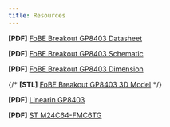 ```yaml
---
title: Resources
---
```


**[PDF]** [FoBE Breakout GP8403 Datasheet](/assets/files/f2210/f2210.prj.datasheet.r1a.pdf)

**[PDF]** [FoBE Breakout GP8403 Schematic](/assets/files/f2210/f2210.prj.sch.r1a.pdf)

**[PDF]** [FoBE Breakout GP8403 Dimension](/assets/files/f2210/f2210.prj.dim.r1a.pdf)

{/* **[STL]** [FoBE Breakout GP8403 3D Model](/assets/files/f2210/f2210.prj.model.r1a.stl) */}

**[PDF]** [Linearin GP8403](https://atta.szlcsc.com/upload/public/pdf/source/20230324/119C3D24177D38ACF0484191557FF3D8.pdf)

**[PDF]** [ST M24C64-FMC6TG](https://atta.szlcsc.com/upload/public/pdf/source/20190505/C143943_93BB3DF2AB70DCE689FCC99F0548A5AE.pdf)
